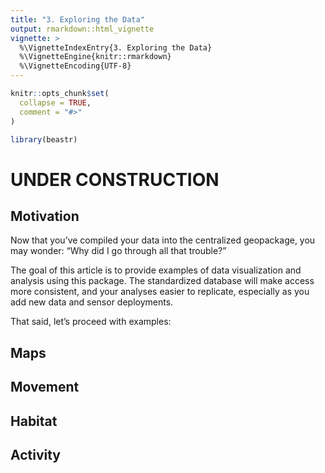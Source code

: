 ```yaml
---
title: "3. Exploring the Data"
output: rmarkdown::html_vignette
vignette: >
  %\VignetteIndexEntry{3. Exploring the Data}
  %\VignetteEngine{knitr::rmarkdown}
  %\VignetteEncoding{UTF-8}
---
```


```r
knitr::opts_chunk$set(
  collapse = TRUE,
  comment = "#>"
)
```

```r
library(beastr)
```
# UNDER CONSTRUCTION

## Motivation

Now that you've compiled your data into the centralized geopackage, you may wonder: "Why did I go through all that trouble?"

The goal of this article is to provide examples of data visualization and analysis using this package. The standardized database will make access more consistent, and your analyses easier to replicate, especially as you add new data and sensor deployments.

That said, let's proceed with examples:

## Maps

## Movement 

## Habitat

## Activity


